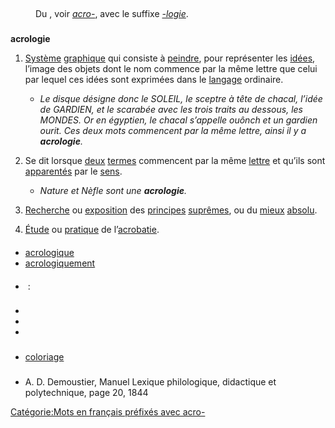 == {{langue|fr}} ==
=== {{S|étymologie}} ===
: Du {{étyl|grc|fr|mot=ἄκρος|tr=akros|sens=extrémité}}, voir ''[[acro-]]'', avec le suffixe ''[[-logie]]''.

=== {{S|nom|fr}} ===
{{fr-rég|a.kʁɔ.lɔ.ʒi}}
'''acrologie''' {{pron|a.kʁɔ.lɔ.ʒi|fr}} {{f}}
# {{lexique|linguistique|fr}} {{rare|fr}} [[système|Système]] [[graphique]] qui consiste à [[peindre]], pour représenter les [[idée]]s, l’image des objets dont le nom commence par la même lettre que celui par lequel ces idées sont exprimées dans le [[langage]] ordinaire.
#* ''Le disque désigne donc le SOLEIL, le sceptre à tête de chacal, l’idée de GARDIEN, et le scarabée avec les trois traits au dessous, les MONDES. Or en égyptien, le chacal s’appelle ouônch et un gardien ourit. Ces deux mots commencent par la même lettre, ainsi il y a '''acrologie'''.'' {{source|1={{w|Julius Klaproth}}, ''[//books.google.fr/books?id=FPUtAAAAYAAJ&pg=PA84&lpg=PA84&dq=acrologie&source=bl&ots=MkV_YLaxvR&sig=1FTDvSzYFjMfJcZPGLpO-eDcxEQ&hl=fr&sa=X&ei=B8HDUImHK8WzhAfDtYHYBQ&redir_esc=y Lettre sur la découverte des hiéroglyphes acrologiques]'', 1827, page 80}}
# {{lexique|linguistique|fr}} {{par extension|fr}} {{rare|fr}} Se dit lorsque [[deux]] [[terme]]s commencent par la même [[lettre]] et qu’ils sont [[apparenté]]s par le [[sens]].
#* ''Nature et Nèfle sont une '''acrologie'''.''
# {{lexique|philosophie|fr}} {{très rare|fr}} [[recherche|Recherche]] ou [[exposition]] des [[principe]]s [[suprême]]s, ou du [[mieux]] [[absolu]].
# {{lexique|sport|fr}} [[étude|Étude]] ou [[pratique]] de l’[[acrobatie]].

==== {{S|dérivés}} ====
* [[acrologique]]
* [[acrologiquement]]

==== {{S|traductions}} ====
{{trad-début|}}
* {{T|en}} : {{trad-|en|acrology}}
{{trad-fin}}

=== {{S|prononciation}} ===
* {{pron-rimes|a.kʁɔ.lɔ.ʒi|fr}}
* {{écouter|lang=fr|France (Vosges)||audio=LL-Q150 (fra)-LoquaxFR-acrologie.wav}}
* {{écouter|lang=fr|France (Lyon)||audio=LL-Q150 (fra)-WikiLucas00-acrologie.wav}}

=== {{S|anagrammes}} ===
* [[coloriage]]

=== {{S|références}} ===
* A. D. Demoustier, Manuel Lexique philologique, didactique et polytechnique, page 20, 1844

[[Catégorie:Mots en français préfixés avec acro-]]
